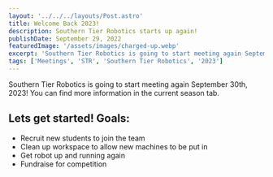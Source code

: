 ---
layout: '../../../layouts/Post.astro'
title: Welcome Back 2023!
description: Southern Tier Robotics starts up again!
publishDate: September 29, 2022
featuredImage: '/assets/images/charged-up.webp'
excerpt: 'Southern Tier Robotics is going to start meeting again September 30th, 2023!'
tags: ['Meetings', 'STR', 'Southern Tier Robotics', '2023']
---

Southern Tier Robotics is going to start meeting again September 30th, 2023! You can find more information in the current season tab.

## Lets get started! Goals:

- Recruit new students to join the team
- Clean up workspace to allow new machines to be put in
- Get robot up and running again
- Fundraise for competition